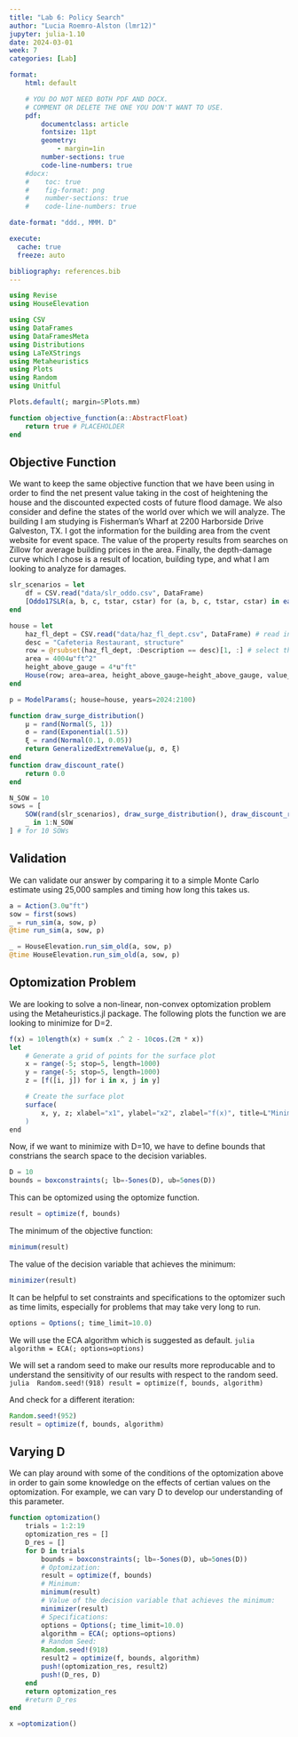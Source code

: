 ```yaml
---
title: "Lab 6: Policy Search"
author: "Lucia Roemro-Alston (lmr12)"
jupyter: julia-1.10
date: 2024-03-01
week: 7
categories: [Lab]

format: 
    html: default

    # YOU DO NOT NEED BOTH PDF AND DOCX.
    # COMMENT OR DELETE THE ONE YOU DON'T WANT TO USE.
    pdf:
        documentclass: article
        fontsize: 11pt
        geometry:
            - margin=1in  
        number-sections: true
        code-line-numbers: true
    #docx: 
    #    toc: true
    #    fig-format: png
    #    number-sections: true
    #    code-line-numbers: true

date-format: "ddd., MMM. D"

execute: 
  cache: true
  freeze: auto

bibliography: references.bib
---
```


```julia
using Revise
using HouseElevation

using CSV
using DataFrames
using DataFramesMeta
using Distributions
using LaTeXStrings
using Metaheuristics
using Plots
using Random
using Unitful

Plots.default(; margin=5Plots.mm)
```

```julia
function objective_function(a::AbstractFloat)
    return true # PLACEHOLDER
end
```

## Objective Function

We want to keep the same objective function that we have been using in order to find the net present value taking in the cost of heightening the house and the discounted expected costs of future flood damage. We also consider and define the states of the world over which we will analyze.
The building I am studying is Fisherman's Wharf at 2200 Harborside Drive Galveston, TX.
I got the information for the building area from the cvent website for event space. The value of the property results from searches on Zillow for average building prices in the area. Finally, the depth-damage curve which I chose is a result of location, building type, and what I am looking to analyze for damages. 
```julia
slr_scenarios = let
    df = CSV.read("data/slr_oddo.csv", DataFrame)
    [Oddo17SLR(a, b, c, tstar, cstar) for (a, b, c, tstar, cstar) in eachrow(df)]
end

house = let
    haz_fl_dept = CSV.read("data/haz_fl_dept.csv", DataFrame) # read in the file
    desc = "Cafeteria Restaurant, structure"
    row = @rsubset(haz_fl_dept, :Description == desc)[1, :] # select the row I want
    area = 4004u"ft^2"
    height_above_gauge = 4*u"ft"
    House(row; area=area, height_above_gauge=height_above_gauge, value_usd=400_000)
end

p = ModelParams(; house=house, years=2024:2100)

function draw_surge_distribution()
    μ = rand(Normal(5, 1))
    σ = rand(Exponential(1.5))
    ξ = rand(Normal(0.1, 0.05))
    return GeneralizedExtremeValue(μ, σ, ξ)
end
function draw_discount_rate()
    return 0.0
end

N_SOW = 10
sows = [
    SOW(rand(slr_scenarios), draw_surge_distribution(), draw_discount_rate()) for
    _ in 1:N_SOW
] # for 10 SOWs
```

## Validation

We can validate our answer by comparing it to a simple Monte Carlo estimate using 25,000 samples and timing how long this takes us. 
```julia
a = Action(3.0u"ft")
sow = first(sows)
_ = run_sim(a, sow, p)
@time run_sim(a, sow, p)
```

```julia
_ = HouseElevation.run_sim_old(a, sow, p)
@time HouseElevation.run_sim_old(a, sow, p)
```

## Optomization Problem

We are looking to solve a non-linear, non-convex optomization problem using the Metaheuristics.jl package.
The following plots the function we are looking to minimize for D=2.
```julia
f(x) = 10length(x) + sum(x .^ 2 - 10cos.(2π * x))
let
    # Generate a grid of points for the surface plot
    x = range(-5; stop=5, length=1000)
    y = range(-5; stop=5, length=1000)
    z = [f([i, j]) for i in x, j in y]

    # Create the surface plot
    surface(
        x, y, z; xlabel="x1", ylabel="x2", zlabel="f(x)", title=L"Minimize $f(x)$ for $D=2$"
    )
end
```

Now, if we want to minimize with D=10, we have to define bounds that constrians the search space to the decision variables.
```julia
D = 10
bounds = boxconstraints(; lb=-5ones(D), ub=5ones(D))
```

This can be optomized using the optomize function.
```julia
result = optimize(f, bounds)
```

The minimum of the objective function:
```julia
minimum(result)
```


The value of the decision variable that achieves the minimum:
```julia
minimizer(result)
```

It can be helpful to set constraints and specifications to the optomizer such as time limits, especially for problems that may take very long to run.
```julia
options = Options(; time_limit=10.0)
```

 We will use the ECA algorithm which is suggested as default.
 ```julia
 algorithm = ECA(; options=options)
 ```

 We will set a random seed to make our results more reproducable and to understand the sensitivity of our results with respect to the random seed.
 ```julia
 Random.seed!(918)
result = optimize(f, bounds, algorithm)
```

And check for a different iteration:
```julia
Random.seed!(952)
result = optimize(f, bounds, algorithm)
```

## Varying D

We can play around with some of the conditions of the optomization above in order to gain some knowledge on the effects of certian values on the optomization. For example, we can vary D to develop our understanding of this parameter.
```julia
function optomization()
    trials = 1:2:19
    optomization_res = []
    D_res = []
    for D in trials
        bounds = boxconstraints(; lb=-5ones(D), ub=5ones(D))
        # Optomization:
        result = optimize(f, bounds)
        # Minimum:
        minimum(result)
        # Value of the decision variable that achieves the minimum:
        minimizer(result)
        # Specifications:
        options = Options(; time_limit=10.0)
        algorithm = ECA(; options=options)
        # Random Seed:
        Random.seed!(918)
        result2 = optimize(f, bounds, algorithm)
        push!(optomization_res, result2)
        push!(D_res, D)
    end
    return optomization_res
    #return D_res
end

x =optomization()
```

